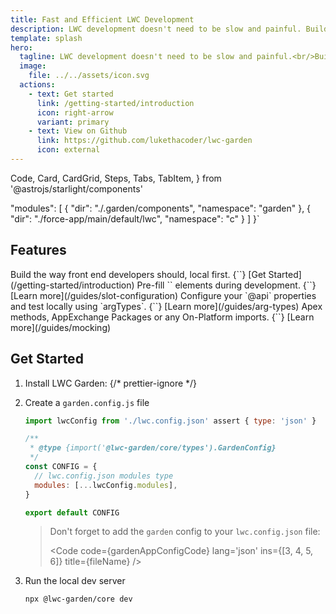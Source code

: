 ```yaml
---
title: Fast and Efficient LWC Development
description: LWC development doesn't need to be slow and painful. Build your Lightning Web Components locally.
template: splash
hero:
  tagline: LWC development doesn't need to be slow and painful.<br/>Build your Lightning Web Components locally.
  image:
    file: ../../assets/icon.svg
  actions:
    - text: Get started
      link: /getting-started/introduction
      icon: right-arrow
      variant: primary
    - text: View on Github
      link: https://github.com/lukethacoder/lwc-garden
      icon: external
---
```


  Code,
  Card,
  CardGrid,
  Steps,
  Tabs,
  TabItem,
} from '@astrojs/starlight/components'

   "modules": [
      {
         "dir": "./.garden/components",
         "namespace": "garden"
      },
      {
         "dir": "./force-app/main/default/lwc",
         "namespace": "c"
      }
   ]
}`

## Features

<meta property='og:image' content='/blog/og-image.png' />
<meta property='twitter:image' content='/blog/og-image.png' />

<CardGrid>
  <Card title='Local First Development' icon='rocket'>
    Build the way front end developers should, local first.
    {``}
    [Get Started](/getting-started/introduction)
  </Card>
  <Card title='Slot Placeholders' icon='add-document'>
    Pre-fill `<slot />` elements during development.
    {``}
    [Learn more](/guides/slot-configuration)
  </Card>
  <Card title='API Editor' icon='open-book'>
    Configure your `@api` properties and test locally using `argTypes`.
    {``}
    [Learn more](/guides/arg-types)
  </Card>
  <Card title='Mock Anything' icon='puzzle'>
    Apex methods, AppExchange Packages or any On-Platform imports.
    {``}
    [Learn more](/guides/mocking)
  </Card>
</CardGrid>

## Get Started

<Steps>

1. Install LWC Garden:
   {/* prettier-ignore */}

   <InstallSteps />

2. Create a `garden.config.js` file

   ```js
   import lwcConfig from './lwc.config.json' assert { type: 'json' }

   /**
    * @type {import('@lwc-garden/core/types').GardenConfig}
    */
   const CONFIG = {
     // lwc.config.json modules type
     modules: [...lwcConfig.modules],
   }

   export default CONFIG
   ```

   > Don't forget to add the `garden` config to your `lwc.config.json` file:
   >
   > <Code
   >   code={gardenAppConfigCode}
   >   lang='json'
   >   ins={[3, 4, 5, 6]}
   >   title={fileName}
   > />

3. Run the local dev server

   ```sh
   npx @lwc-garden/core dev
   ```

</Steps>

<Footer />
